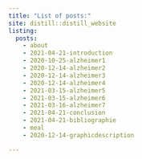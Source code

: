 ```yaml
---
title: "List of posts:"
site: distill::distill_website
listing: 
  posts:
    - about
    - 2021-04-21-introduction
    - 2020-10-25-alzheimer1
    - 2020-12-14-alzheimer2
    - 2020-12-14-alzheimer3
    - 2020-12-14-alzheimer4
    - 2021-03-15-alzheimer5
    - 2021-03-15-alzheimer6
    - 2021-03-16-alzheimer7
    - 2021-04-21-conclusion
    - 2021-04-21-bibliographie
    - meal
    - 2020-12-14-graphicdescription

---
```




